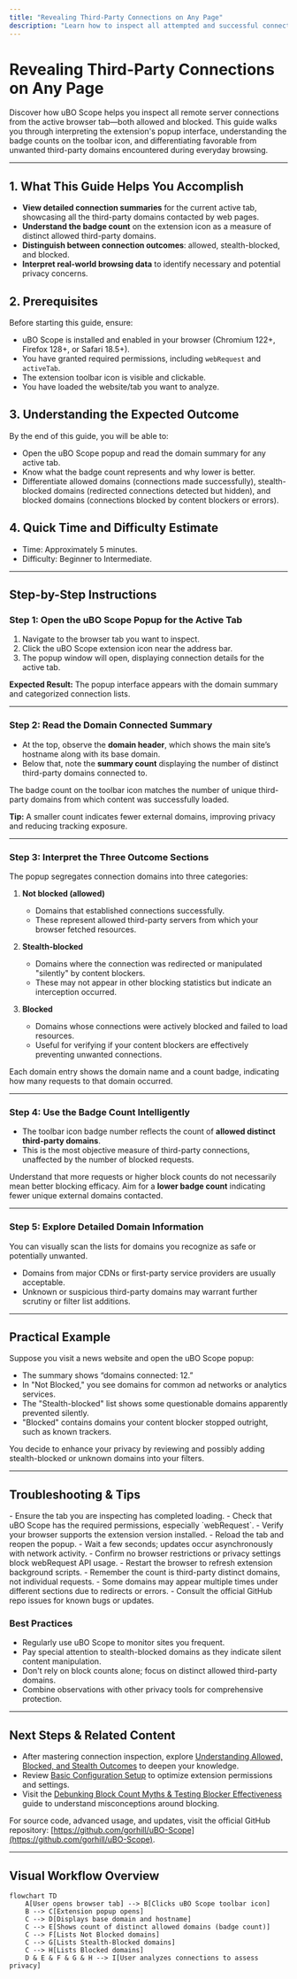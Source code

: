 ```yaml
---
title: "Revealing Third-Party Connections on Any Page"
description: "Learn how to inspect all attempted and successful connections from the active browser tab, including both allowed and blocked domains. This guide details how to read the popup’s domain summary, interpret badge counts, and distinguish between desirable and unwanted connections in real-world browsing scenarios."
---
```


# Revealing Third-Party Connections on Any Page

Discover how uBO Scope helps you inspect all remote server connections from the active browser tab—both allowed and blocked. This guide walks you through interpreting the extension's popup interface, understanding the badge counts on the toolbar icon, and differentiating favorable from unwanted third-party domains encountered during everyday browsing.

---

## 1. What This Guide Helps You Accomplish

- **View detailed connection summaries** for the current active tab, showcasing all the third-party domains contacted by web pages.
- **Understand the badge count** on the extension icon as a measure of distinct allowed third-party domains.
- **Distinguish between connection outcomes**: allowed, stealth-blocked, and blocked.
- **Interpret real-world browsing data** to identify necessary and potential privacy concerns.

## 2. Prerequisites

Before starting this guide, ensure:

- uBO Scope is installed and enabled in your browser (Chromium 122+, Firefox 128+, or Safari 18.5+).
- You have granted required permissions, including `webRequest` and `activeTab`.
- The extension toolbar icon is visible and clickable.
- You have loaded the website/tab you want to analyze.

## 3. Understanding the Expected Outcome

By the end of this guide, you will be able to:

- Open the uBO Scope popup and read the domain summary for any active tab.
- Know what the badge count represents and why lower is better.
- Differentiate allowed domains (connections made successfully), stealth-blocked domains (redirected connections detected but hidden), and blocked domains (connections blocked by content blockers or errors).

## 4. Quick Time and Difficulty Estimate

- Time: Approximately 5 minutes.
- Difficulty: Beginner to Intermediate.

---

## Step-by-Step Instructions

### Step 1: Open the uBO Scope Popup for the Active Tab

1. Navigate to the browser tab you want to inspect.
2. Click the uBO Scope extension icon near the address bar.
3. The popup window will open, displaying connection details for the active tab.

**Expected Result:** The popup interface appears with the domain summary and categorized connection lists.

---

### Step 2: Read the Domain Connected Summary

- At the top, observe the **domain header**, which shows the main site’s hostname along with its base domain.
- Below that, note the **summary count** displaying the number of distinct third-party domains connected to.

The badge count on the toolbar icon matches the number of unique third-party domains from which content was successfully loaded.

**Tip:** A smaller count indicates fewer external domains, improving privacy and reducing tracking exposure.

---

### Step 3: Interpret the Three Outcome Sections

The popup segregates connection domains into three categories:

1. **Not blocked (allowed)**
   - Domains that established connections successfully.
   - These represent allowed third-party servers from which your browser fetched resources.

2. **Stealth-blocked**
   - Domains where the connection was redirected or manipulated "silently" by content blockers.
   - These may not appear in other blocking statistics but indicate an interception occurred.

3. **Blocked**
   - Domains whose connections were actively blocked and failed to load resources.
   - Useful for verifying if your content blockers are effectively preventing unwanted connections.

Each domain entry shows the domain name and a count badge, indicating how many requests to that domain occurred.

---

### Step 4: Use the Badge Count Intelligently

- The toolbar icon badge number reflects the count of **allowed distinct third-party domains**.
- This is the most objective measure of third-party connections, unaffected by the number of blocked requests.

Understand that more requests or higher block counts do not necessarily mean better blocking efficacy. Aim for a **lower badge count** indicating fewer unique external domains contacted.

---

### Step 5: Explore Detailed Domain Information

You can visually scan the lists for domains you recognize as safe or potentially unwanted.

- Domains from major CDNs or first-party service providers are usually acceptable.
- Unknown or suspicious third-party domains may warrant further scrutiny or filter list additions.

---

## Practical Example

Suppose you visit a news website and open the uBO Scope popup:

- The summary shows “domains connected: 12.”
- In "Not Blocked," you see domains for common ad networks or analytics services.
- The "Stealth-blocked" list shows some questionable domains apparently prevented silently.
- "Blocked" contains domains your content blocker stopped outright, such as known trackers.

You decide to enhance your privacy by reviewing and possibly adding stealth-blocked or unknown domains into your filters.

---

## Troubleshooting & Tips

<AccordionGroup title="Common Issues and Solutions">
<Accordion title="Popup Shows No Data or 'NO DATA' Message">
- Ensure the tab you are inspecting has completed loading.
- Check that uBO Scope has the required permissions, especially `webRequest`.
- Verify your browser supports the extension version installed.
- Reload the tab and reopen the popup.
</Accordion>
<Accordion title="Badge Count Does Not Update">
- Wait a few seconds; updates occur asynchronously with network activity.
- Confirm no browser restrictions or privacy settings block webRequest API usage.
- Restart the browser to refresh extension background scripts.
</Accordion>
<Accordion title="Unexpected Domain Counts or Results">
- Remember the count is third-party distinct domains, not individual requests.
- Some domains may appear multiple times under different sections due to redirects or errors.
- Consult the official GitHub repo issues for known bugs or updates.
</Accordion>
</AccordionGroup>

### Best Practices

- Regularly use uBO Scope to monitor sites you frequent.
- Pay special attention to stealth-blocked domains as they indicate silent content manipulation.
- Don't rely on block counts alone; focus on distinct allowed third-party domains.
- Combine observations with other privacy tools for comprehensive protection.

---

## Next Steps & Related Content

- After mastering connection inspection, explore [Understanding Allowed, Blocked, and Stealth Outcomes](/guides/core-workflows/interpreting-blocking-results) to deepen your knowledge.
- Review [Basic Configuration Setup](/getting-started/first-steps-and-usage/configuration-setup) to optimize extension permissions and settings.
- Visit the [Debunking Block Count Myths & Testing Blocker Effectiveness](/guides/advanced-and-best-practices/debunk-block-count-myths) guide to understand misconceptions around blocking.

For source code, advanced usage, and updates, visit the official GitHub repository: [https://github.com/gorhill/uBO-Scope](https://github.com/gorhill/uBO-Scope).

---

## Visual Workflow Overview

```mermaid
flowchart TD
    A[User opens browser tab] --> B[Clicks uBO Scope toolbar icon]
    B --> C[Extension popup opens]
    C --> D[Displays base domain and hostname]
    C --> E[Shows count of distinct allowed domains (badge count)]
    C --> F[Lists Not Blocked domains]
    C --> G[Lists Stealth-Blocked domains]
    C --> H[Lists Blocked domains]
    D & E & F & G & H --> I[User analyzes connections to assess privacy]
```